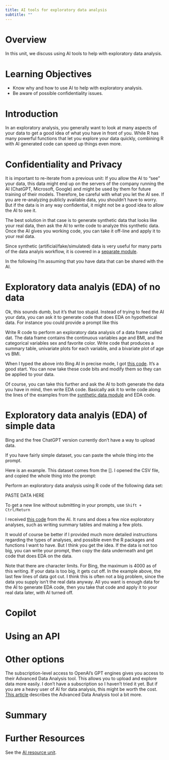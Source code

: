 ```yaml
---
title: AI tools for exploratory data analysis
subtitle: ""
---
```



# Overview
In this unit, we discuss using AI tools to help with exploratory data analysis.

# Learning Objectives

* Know why and how to use AI to help with exploratory analysis.
* Be aware of possible confidentiality issues.


# Introduction

In an exploratory analysis, you generally want to look at many aspects of your data to get a good idea of what you have in front of you. While R has many powerful functions that let you explore your data quickly, combining R with AI generated code can speed up things even more.


# Confidentiality and Privacy

It is important to re-iterate from a previous unit: If you allow the AI to "see" your data, this data might end up on the servers of the company running the AI (ChatGPT, Microsoft, Google) and might be used by them for future training of their models. Therefore, be careful with what you let the AI see. If you are re-analyzing publicly available data, you shouldn't have to worry. But if the data is in any way confidential, it might not be a good idea to allow the AI to see it. 

The best solution in that case is to generate synthetic data that looks like your real data, then ask the AI to write code to analyze this synthetic data. Once the AI gives you working code, you can take it off-line and apply it to your real data.

Since synthetic (artificial/fake/simulated) data is very useful for many parts of the data analyis workflow, it is covered in a [separate module](../../module-synthetic-data/synthetic-data-course.qmd). 

In the following I'm assuming that you have data that can be shared with the AI.


# Exploratory data analyis (EDA) of no data

Ok, this sounds dumb, but it's that too stupid. Instead of trying to feed the AI your data, you can ask it to generate code that does EDA on hypothetical data. For instance you could provide a prompt like this

::: prompt
Write R code to perform an exploratory data analysis of a data frame called dat.
The data frame contains the continuous variables age and BMI, and the categorical variables sex and favorite color. Write code that produces a summary table, univariate plots for each variable, and a bivariate plot of age vs BMI.
:::

When I typed the above into Bing AI in precise mode, I got [this code](../../../code/bing-eda-example2.R). It's a good start. You can now take these code bits and modify them so they can be applied to your data.

Of course, you can take this further and ask the AI to both generate the data you have in mind, then write EDA code. Basically ask it to write code along the lines of the examples from the [synthetic data module](../../module-synthetic-data/synthetic-data-course.qmd) and EDA code.






# Exploratory data analyis (EDA) of simple data

Bing and the free ChatGPT version currently don't have a way to upload data. 

If you have fairly simple dataset, you can paste the whole thing into the prompt.

Here is an example. This dataset comes from the 
[]. I opened the CSV file, and copied the whole thing into the prompt:

::: prompt
Perform an exploratory data analysis using R code of the following data set:

PASTE DATA HERE
:::

::: note
To get a new line without submitting in your prompts, use `Shift + Ctrl/Return`
:::

I received [this code](../../../code/bing-eda-example1.R) from the AI. 
It runs and does a few nice exploratory analyses, such as writing summary tables and making a few plots.

It would of course be better if I provided much more detailed instructions regarding the types of analyses, and possible even the R packages and functions I want to have. But I think you get the idea. If the data is not too big, you can write your prompt, then copy the data underneath and get code that does EDA on the data.

Note that there are character limits. For Bing, the maximum is 4000 as of this writing. If your data is too big, it gets cut off. In the example above, the last few lines of data got cut. I think this is often not a big problem, since the data you supply isn't the real data anyway. All you want is enough data for the AI to generate EDA code, then you take that code and apply it to your real data later, with AI turned off.



# Copilot


# Using an API






# Other options

The subscription-level access to OpenAI's GPT engines gives you access to their Advanced Data Analysis tool. This allows you to upload and explore data more easily. I don't have a subscription so I haven't tried it yet. But if you are a heavy user of AI for data analysis, this might be worth the cost. [This article](https://www.charterworks.com/how-to-use-chatgpts-advanced-data-analysis-tool/) describes the Advanced Data Analysis tool a bit more.



# Summary




# Further Resources

See the [AI resource unit](../ai-resources/ai-resources.qmd).




